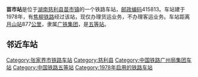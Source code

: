 {{noteTA
|1=zh-cn:始发车次; zh-hk:列車班次;
|2=zh-cn:车次; zh-hk:班次;
}}
{{Infobox China railway station 
|车站名称 = 苗市站
|车站名称拼音 = Miaoshi
|英文名称 = Miaoshi Railway Station
|车站代码 = 44621
|电报码 = 
|拼音码 = 
|车站功能 = 货运站
|技术性质 = [[中间站|中间站]]
|业务性质 = 货运站
|车站地址 = [[湖南省|湖南省]][[张家界市|张家界市]][[慈利县|慈利县]]
|归属 = [[广铁集团|广铁集团]]
|车站等级 = [[五等站_(中铁)|五等站]]
|线路 = [[焦柳铁路|焦柳铁路]]
}}
'''苗市站'''是位于[[湖南|湖南]][[慈利县|慈利县]][[苗市镇|苗市镇]]的一个铁路车站，[[邮政编码|邮政编码]]415813。车站建于1978年，有[[焦柳铁路|焦柳铁路]]经过该站，现仅办理货运业务，不办理客运业务。车站距离[[月山站|月山站]]877[[公里|公里]]，隶属[[广铁集团|广铁集团]]，是[[五等站_(中铁)|五等站]]。

==邻近车站==
{{start rail box|[[中国铁路|中国铁路]]}}
{{s-inop|[[七松站|七松站]]|{{站|月山}}方向}}
{{s-line|[[焦柳铁路|焦柳铁路]]<br />← 10km 苗市站 17km →}}
{{s-inop|[[慈利站|慈利站]]|{{站|柳州}}方向}}
{{end box}}
{{焦柳铁路}}
{{铁路车站小作品}}
{{湖南小作品}}

[[Category:张家界市铁路车站|Category:张家界市铁路车站]]
[[Category:慈利县|Category:慈利县]]
[[Category:中国铁路广州局集团车站|Category:中国铁路广州局集团车站]]
[[Category:中国铁路五等站|Category:中国铁路五等站]]
[[Category:1978年启用的铁路车站|Category:1978年启用的铁路车站]]